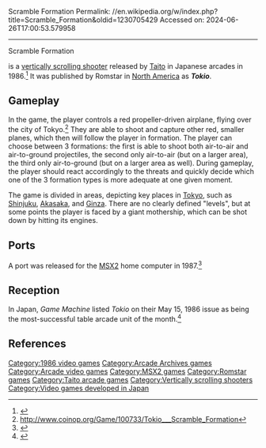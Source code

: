 Scramble Formation
Permalink: //en.wikipedia.org/w/index.php?title=Scramble_Formation&oldid=1230705429
Accessed on: 2024-06-26T17:00:53.579958



------
Scramble Formation
{{Short description|1986 video game}}
{{Cleanup bare URLs|date=September 2022}}
{{Infobox video game
|title = Scramble Formation
|image = Scramble Formation Arcade flyer.jpg
|caption = Arcade flyer
|developer = [[Taito]]
|publisher = {{vgrelease|JP|[[Taito]]|NA|[[Romstar]]}}
|platforms = [[Arcade game|Arcade]], [[MSX2]]
|released = '''Arcade'''{{vgrelease|JP|April 23, 1986<ref>{{cite magazine|title=Overseas Readers Column: Taito Has Licensed Some Americans Via Taito America|magazine=[[:ja:ゲームマシン|Game Machine]]|issue=286|publisher=[[:ja:アミューズメント通信社|Amusement Press, Inc.]]|date=1 July 1986|page=26|url=https://onitama.tv/gamemachine/pdf/19860701p.pdf#page=14}}</ref>|NA|1986}}'''MSX2'''{{vgrelease|JP|August 28, 1987}}
|genre = [[Scrolling shooter]]
|arcade system = Taito Bubble Bobble
}}

{{nihongo|'''''Scramble Formation'''''|スクランブル・フォーメーション|Sukuranburu Fōmēshon}} is a [[scrolling shooter|vertically scrolling shooter]] released by [[Taito]] in Japanese arcades in 1986.<ref>{{Cite web|url=http://www.arcade-museum.com/game_detail.php?game_id=10136|title = Tokio - Videogame by Taito}}</ref> It was published by Romstar in [[North America]] as '''''Tokio'''''.

==Gameplay==
In the game, the player controls a red propeller-driven airplane, flying over the city of Tokyo.<ref>http://www.coinop.org/Game/100733/Tokio___Scramble_Formation</ref> They are able to shoot and capture other red, smaller planes, which then will follow the player in formation. The player can choose between 3 formations: the first is able to shoot both air-to-air and air-to-ground projectiles, the second only air-to-air (but on a larger area), the third only air-to-ground (but on a larger area as well). During gameplay, the player should react accordingly to the threats and quickly decide which one of the 3 formation types is more adequate at one given moment.

The game is divided in areas, depicting key places in [[Tokyo]], such as [[Shinjuku]], [[Akasaka, Tokyo|Akasaka]], and [[Ginza]]. There are no clearly defined "levels", but at some points the player is faced by a giant mothership, which can be shot down by hitting its engines.

==Ports==
A port was released for the [[MSX2]] home computer in 1987.<ref>{{Cite web|url=http://www.gamesdbase.com/gamedetail-msx_2.scramble_formation.1987.taito_corporation.shooter.taito_corporation.aspx|title = Scramble Formation - MSX 2 - Games Database}}</ref>

== Reception ==
In Japan, ''Game Machine'' listed ''Tokio'' on their May 15, 1986 issue as being the most-successful table arcade unit of the month.<ref>{{cite magazine|title=Game Machine's Best Hit Games 25 - テーブル型TVゲーム機 (Table Videos)|magazine=[[:ja:ゲームマシン|Game Machine]]|issue=284|publisher=[[:ja:アミューズメント通信社|Amusement Press, Inc.]]|date=15 May 1986|page=21|url=https://onitama.tv/gamemachine/pdf/19860515p.pdf#page=11|lang=ja}}</ref>

==References==
{{Reflist}}

[[Category:1986 video games]]
[[Category:Arcade Archives games]]
[[Category:Arcade video games]]
[[Category:MSX2 games]]
[[Category:Romstar games]]
[[Category:Taito arcade games]]
[[Category:Vertically scrolling shooters]]
[[Category:Video games developed in Japan]]


{{scroll-shooter-videogame-stub}}